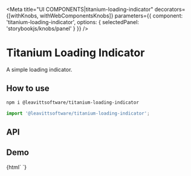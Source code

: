 

<Meta
  title="UI COMPONENTS|titanium-loading-indicator"
  decorators={[withKnobs, withWebComponentsKnobs]}
  parameters={{ component: 'titanium-loading-indicator', options: { selectedPanel: 'storybookjs/knobs/panel' } }}
/>

# Titanium Loading Indicator

A simple loading indicator.

## How to use

```bash
npm i @leavittsoftware/titanium-loading-indicator
```

```js
import '@leavittsoftware/titanium-loading-indicator';
```

## API

<Props of="titanium-loading-indicator" />

## Demo

<Preview withToolbar>
  <Story name="Docs">{html` <titanium-loading-indicator one></titanium-loading-indicator> `}</Story>
</Preview>
